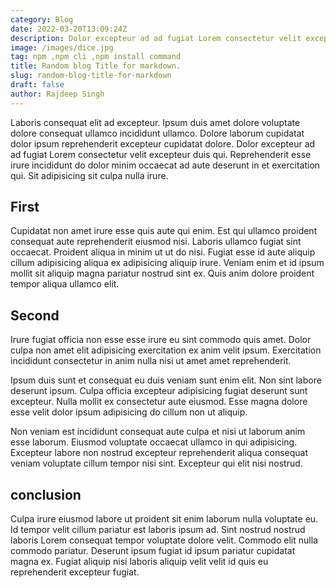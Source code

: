 ```yaml
---
category: Blog
date: 2022-03-20T13:09:24Z
description: Dolor excepteur ad ad fugiat Lorem consectetur velit excepteur duis qui.
image: /images/dice.jpg
tag: npm ,npm cli ,npm install command
title: Random blog Title for markdown.
slug: random-blog-title-for-markdown
draft: false
author: Rajdeep Singh
---
```


Laboris consequat elit ad excepteur. Ipsum duis amet dolore voluptate dolore consequat ullamco incididunt ullamco. Dolore laborum cupidatat dolor ipsum reprehenderit excepteur cupidatat dolore. 
Dolor excepteur ad ad fugiat Lorem consectetur velit excepteur duis qui. Reprehenderit esse irure incididunt do dolor minim occaecat ad aute deserunt in et exercitation qui. Sit adipisicing sit culpa nulla irure.
## First
Cupidatat non amet irure esse quis aute qui enim. Est qui ullamco proident consequat aute reprehenderit eiusmod nisi. Laboris ullamco fugiat sint occaecat. Proident aliqua in minim ut ut do nisi. Fugiat esse id aute aliquip cillum adipisicing aliqua ex adipisicing aliquip irure. Veniam enim et id ipsum mollit sit aliquip magna pariatur nostrud sint ex. Quis anim dolore proident tempor aliqua ullamco elit.
## Second 
Irure fugiat officia non esse esse irure eu sint commodo quis amet. Dolor culpa non amet elit adipisicing exercitation ex anim velit ipsum. Exercitation incididunt consectetur in anim nulla nisi ut amet amet reprehenderit.

Ipsum duis sunt et consequat eu duis veniam sunt enim elit. Non sint labore deserunt ipsum. Culpa officia excepteur adipisicing fugiat deserunt sunt excepteur. Nulla mollit ex consectetur aute eiusmod. Esse magna dolore esse velit dolor ipsum adipisicing do cillum non ut aliquip.

Non veniam est incididunt consequat aute culpa et nisi ut laborum anim esse laborum. Eiusmod voluptate occaecat ullamco in qui adipisicing. Excepteur labore non nostrud excepteur reprehenderit aliqua consequat veniam voluptate cillum tempor nisi sint. Excepteur qui elit nisi nostrud.
## conclusion
Culpa irure eiusmod labore ut proident sit enim laborum nulla voluptate eu. Id tempor velit cillum pariatur est laboris ipsum ad. Sint nostrud nostrud laboris Lorem consequat tempor voluptate dolore velit. Commodo elit nulla commodo pariatur. Deserunt ipsum fugiat id ipsum pariatur cupidatat magna ex. Fugiat aliquip nisi laboris aliquip velit velit id quis eu reprehenderit excepteur fugiat.
